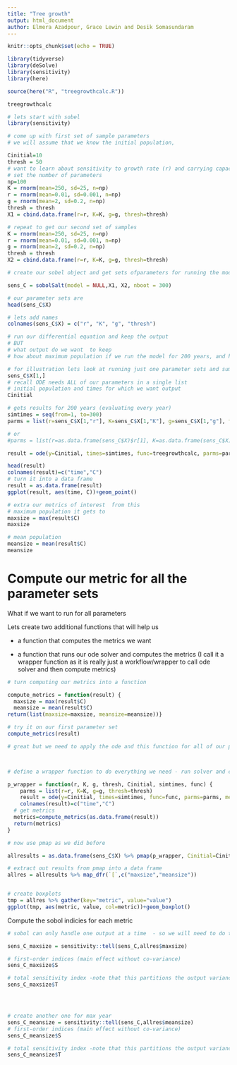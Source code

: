 ```yaml
---
title: "Tree growth"
output: html_document
author: Elmera Azadpour, Grace Lewin and Desik Somasundaram
---
```


```r
knitr::opts_chunk$set(echo = TRUE)

library(tidyverse)
library(deSolve)
library(sensitivity)
library(here)
```


```r
source(here("R", "treegrowthcalc.R"))

treegrowthcalc

# lets start with sobel 
library(sensitivity)

# come up with first set of sample parameters
# we will assume that we know the initial population,

Cinitial=10
thresh = 50
# want to learn about sensitivity to growth rate (r) and carrying capacity 
# set the number of parameters
np=100
K = rnorm(mean=250, sd=25, n=np)
r = rnorm(mean=0.01, sd=0.001, n=np)
g = rnorm(mean=2, sd=0.2, n=np)
thresh = thresh
X1 = cbind.data.frame(r=r, K=K, g=g, thresh=thresh)

# repeat to get our second set of samples
K = rnorm(mean=250, sd=25, n=np)
r = rnorm(mean=0.01, sd=0.001, n=np)
g = rnorm(mean=2, sd=0.2, n=np)
thresh = thresh
X2 = cbind.data.frame(r=r, K=K, g=g, thresh=thresh)

# create our sobel object and get sets ofparameters for running the model

sens_C = sobolSalt(model = NULL,X1, X2, nboot = 300)

# our parameter sets are
head(sens_C$X)

# lets add names 
colnames(sens_C$X) = c("r", "K", "g", "thresh")

# run our differential equation and keep the output
# BUT
# what output do we want  to keep
# how about maximum population if we run the model for 200 years, and how many years to get to the carrying capacity

# for illustration lets look at running just one parameter sets and summarizing results
sens_C$X[1,]
# recall ODE needs ALL of our parameters in a single list 
# initial population and times for which we want output 
Cinitial

# gets results for 200 years (evaluating every year)
simtimes = seq(from=1, to=300)
parms = list(r=sens_C$X[1,"r"], K=sens_C$X[1,"K"], g=sens_C$X[1,"g"], thresh=sens_C$X[1,"thresh"])

# or
#parms = list(r=as.data.frame(sens_C$X)$r[1], K=as.data.frame(sens_C$X)$K[1], g=as.data.frame(sens_C$X)$g[1])

result = ode(y=Cinitial, times=simtimes, func=treegrowthcalc, parms=parms)

head(result)
colnames(result)=c("time","C")
# turn it into a data frame
result = as.data.frame(result)
ggplot(result, aes(time, C))+geom_point()

# extra our metrics of interest  from this
# maximum population it gets to
maxsize = max(result$C)
maxsize

# mean population
meansize = mean(result$C)
meansize
```

# Compute our metric for all the parameter sets

What if we want to run for all parameters

Lets create two additional functions that will help us

* a function that computes the metrics we want

* a function that runs our ode solver and computes the metrics (I call it a wrapper function as it is really just a workflow/wrapper to call ode solver and then compute metrics)
```r
# turn computing our metrics into a function

compute_metrics = function(result) {
  maxsize = max(result$C)
  meansize = mean(result$C)
return(list(maxsize=maxsize, meansize=meansize))}

# try it on our first parameter set
compute_metrics(result)

# great but we need to apply the ode and this function for all of our parameters



# define a wrapper function to do everything we need - run solver and compute metrics - and send back results for each parameter

p_wrapper = function(r, K, g, thresh, Cinitial, simtimes, func) {
    parms = list(r=r, K=K, g=g, thresh=thresh)
    result = ode(y=Cinitial, times=simtimes, func=func, parms=parms, method="daspk") 
    colnames(result)=c("time","C")
  # get metrics
  metrics=compute_metrics(as.data.frame(result))
  return(metrics)
}

# now use pmap as we did before

allresults = as.data.frame(sens_C$X) %>% pmap(p_wrapper, Cinitial=Cinitial, simtimes=simtimes, func=treegrowthcalc)

# extract out results from pmap into a data frame
allres = allresults %>% map_dfr(`[`,c("maxsize","meansize"))


# create boxplots
tmp = allres %>% gather(key="metric", value="value")
ggplot(tmp, aes(metric, value, col=metric))+geom_boxplot()
```

Compute the sobol indicies for each metric

```r
# sobol can only handle one output at a time  - so we will need to do them separately

sens_C_maxsize = sensitivity::tell(sens_C,allres$maxsize)

# first-order indices (main effect without co-variance)
sens_C_maxsize$S

# total sensitivity index -note that this partitions the output variance - so values sum to 1
sens_C_maxsize$T




# create another one for max year
sens_C_meansize = sensitivity::tell(sens_C,allres$meansize)
# first-order indices (main effect without co-variance)
sens_C_meansize$S

# total sensitivity index -note that this partitions the output variance - so values sum to 1
sens_C_meansize$T

```

